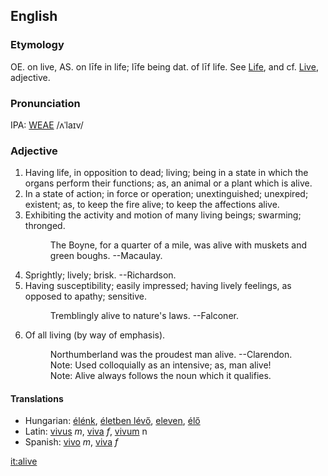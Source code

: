 ==English==
===Etymology===
OE. on live, AS. on li&#772;fe in life; li&#772;fe being dat. of li&#772;f life.  See [[Life]], and cf. [[Live]], adjective.

===Pronunciation===
IPA: [[WEAE]] /ʌˈlaɪv/

===Adjective===
# Having life, in opposition to dead; living; being in a state in which the organs perform their functions; as, an animal or a plant which is alive.
# In a state of action; in force or operation; unextinguished; unexpired; existent; as, to keep the fire alive; to keep the affections alive.
# Exhibiting the activity and motion of many living beings; swarming; thronged.
#:    The Boyne, for a quarter of a mile, was alive with muskets and green boughs. --Macaulay.
# Sprightly; lively; brisk. --Richardson.
# Having susceptibility; easily impressed; having lively feelings, as opposed to apathy; sensitive.
#:    Tremblingly alive to nature's laws. --Falconer.
# Of all living (by way of emphasis).
#:    Northumberland was the proudest man alive. --Clarendon.
#:    Note: Used colloquially as an intensive; as, man alive!
#:    Note: Alive always follows the noun which it qualifies.
<!-- material copied from Webster's Revised Unabridged Dictionary (1913) -->

====Translations====
*Hungarian: [[élénk]], [[életben lévő]], [[eleven]], [[élő]]
*Latin: [[vivum|vivus]] ''m'', [[vivum|viva]] ''f'', [[vivum]] n
*Spanish: [[vivo]] ''m'', [[vivo|viva]] ''f''

[[it:alive]]